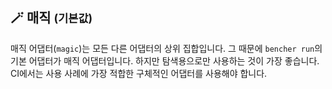 ## 🪄 매직 <small>(기본값)</small>

매직 어댑터(`magic`)는 모든 다른 어댑터의 상위 집합입니다.
그 때문에 `bencher run`의 기본 어댑터가 매직 어댑터입니다.
하지만 탐색용으로만 사용하는 것이 가장 좋습니다.
CI에서는 사용 사례에 가장 적합한 구체적인 어댑터를 사용해야 합니다.